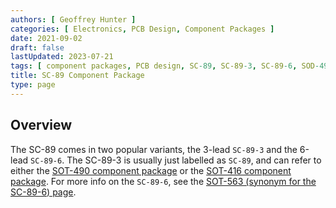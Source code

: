 ```yaml
---
authors: [ Geoffrey Hunter ]
categories: [ Electronics, PCB Design, Component Packages ]
date: 2021-09-02
draft: false
lastUpdated: 2023-07-21
tags: [ component packages, PCB design, SC-89, SC-89-3, SC-89-6, SOD-490, SOD-523 ]
title: SC-89 Component Package
type: page
---
```



## Overview

The SC-89 comes in two popular variants, the 3-lead `SC-89-3` and the 6-lead `SC-89-6`. The SC-89-3 is usually just labelled as `SC-89`, and can refer to either the [SOT-490 component package](/pcb-design/component-packages/sot-490-component-package/) or the [SOT-416 component package](/pcb-design/component-packages/sot-416-component-package/). For more info on the `SC-89-6`, see the [SOT-563 (synonym for the SC-89-6) page](/pcb-design/component-packages/sot-563-component-package/). 
